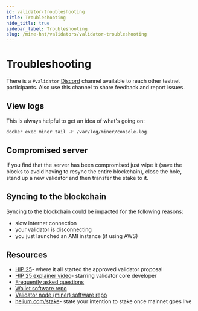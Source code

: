 ```yaml
---
id: validator-troubleshooting
title: Troubleshooting
hide_title: true
sidebar_label: Troubleshooting
slug: /mine-hnt/validators/validator-troubleshooting
---
```



# Troubleshooting

There is a ```#validator``` [Discord](https://discord.gg/helium)  channel available to reach other testnet participants. Also use this channel to share feedback and report issues.

## View logs
This is always helpful to get an idea of what's going on:

```docker exec miner tail -F /var/log/miner/console.log```

## Compromised server
If you find that the server has been compromised just wipe it (save the blocks to avoid having to resync the entire blockchain), close the hole, stand up a new validator and then transfer the stake to it.

## Syncing to the blockchain
Syncing to the blockchain could be impacted for the following reasons:
* slow internet connection
* your validator is disconnecting
* you just launched an AMI instance (if using AWS)

## Resources

* [HIP 25](https://github.com/helium/HIP/blob/master/0025-validators.md)- where it all started the approved validator proposal
* [HIP 25 explainer video](https://www.youtube.com/watch?v=qOEAxXaANkI&t=1s)- starring validator core developer
* [Frequently asked questions](https://github.com/helium/HIP/blob/master/0025-validators.md#frequently-asked-questions)
* [Wallet software repo](https://github.com/helium/helium-wallet-rs)
* [Validator node (miner) software repo](https://github.com/helium/miner)
* [helium.com/stake](https://www.helium.com/stake)- state your intention to stake once mainnet goes live